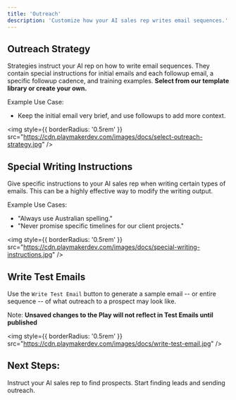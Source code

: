 ```yaml
---
title: 'Outreach'
description: 'Customize how your AI sales rep writes email sequences.'
---
```


## Outreach Strategy

Strategies instruct your AI rep on how to write email sequences. They contain special instructions for initial emails and each followup email, a specific followup cadence, and training examples. **Select from our template library or create your own.**

Example Use Case:
- Keep the initial email very brief, and use followups to add more context.

<img
  style={{ borderRadius: '0.5rem' }}
  src="https://cdn.playmakerdev.com/images/docs/select-outreach-strategy.jpg"
/>


## Special Writing Instructions

Give specific instructions to your AI sales rep when writing certain types of emails. This can be a highly effective way to modify the writing output.

Example Use Cases:
- "Always use Australian spelling."
- "Never promise specific timelines for our client projects." 

<img
  style={{ borderRadius: '0.5rem' }}
  src="https://cdn.playmakerdev.com/images/docs/special-writing-instructions.jpg"
/>


## Write Test Emails

Use the `Write Test Email` button to generate a sample email -- or entire sequence -- of what outreach to a prospect may look like.

Note: **Unsaved changes to the Play will not reflect in Test Emails until published** 


<img
  style={{ borderRadius: '0.5rem' }}
  src="https://cdn.playmakerdev.com/images/docs/write-test-email.jpg"
/>


## Next Steps:

<CardGroup cols={2}>
  <Card
    title="Prospecting"
    icon="magnifying-glass"
    href="/plays/prospecting"
  >
    Instruct your AI sales rep to find prospects.
  </Card>
  <Card
    title="Enable a Play"
    icon="toggle-on"
    href="/launch/start"
  >
    Start finding leads and sending outreach.
  </Card>
</CardGroup>
